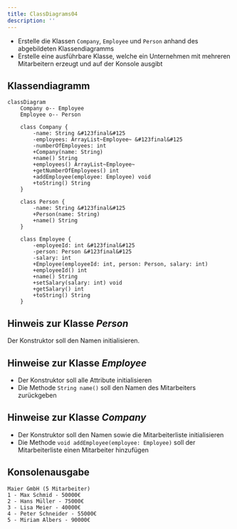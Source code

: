 ```yaml
---
title: ClassDiagrams04
description: ''
---
```



- Erstelle die Klassen `Company`, `Employee` und `Person` anhand des
  abgebildeten Klassendiagramms
- Erstelle eine ausführbare Klasse, welche ein Unternehmen mit mehreren
  Mitarbeitern erzeugt und auf der Konsole ausgibt

## Klassendiagramm

```mermaid
classDiagram
    Company o-- Employee
    Employee o-- Person

    class Company {
        -name: String &#123final&#125
        -employees: ArrayList~Employee~ &#123final&#125
        -numberOfEmployees: int
        +Company(name: String)
        +name() String
        +employees() ArrayList~Employee~
        +getNumberOfEmployees() int
        +addEmployee(employee: Employee) void
        +toString() String
    }

    class Person {
        -name: String &#123final&#125
        +Person(name: String)
        +name() String
    }

    class Employee {
        -employeeId: int &#123final&#125
        -person: Person &#123final&#125
        -salary: int
        +Employee(employeeId: int, person: Person, salary: int)
        +employeeId() int
        +name() String
        +setSalary(salary: int) void
        +getSalary() int
        +toString() String
    }
```

## Hinweis zur Klasse _Person_

Der Konstruktor soll den Namen initialisieren.

## Hinweise zur Klasse _Employee_

- Der Konstruktor soll alle Attribute initialisieren
- Die Methode `String name()` soll den Namen des Mitarbeiters zurückgeben

## Hinweise zur Klasse _Company_

- Der Konstruktor soll den Namen sowie die Mitarbeiterliste initialisieren
- Die Methode `void addEmployee(employee: Employee)` soll der Mitarbeiterliste
  einen Mitarbeiter hinzufügen

## Konsolenausgabe

```console
Maier GmbH (5 Mitarbeiter)
1 - Max Schmid - 50000€
2 - Hans Müller - 75000€
3 - Lisa Meier - 40000€
4 - Peter Schneider - 55000€
5 - Miriam Albers - 90000€
```

<Exercise pullRequest="39" branchSuffix="class-diagrams/04" />
